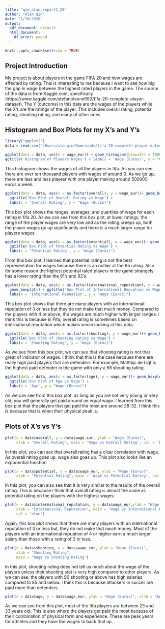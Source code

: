 ```yaml
---
title: "qin_alan_report1_28"
author: "Alan Qin"
date: "2/10/2020"
output:
  pdf_document: default
  html_document:
    df_print: paged
---
```


```r
knitr::opts_chunk$set(echo = TRUE)
```
## Project Introduction


My project is about players in the game FIFA 20 and how wages are affected by rating. This is
interesting to me because I want to see how big the gap in wage between the highest rated players in
the game. The source of the data is from Kaggle.com, specifically 
(https://www.kaggle.com/stefanoleone992/fifa-20-complete-player-dataset). The Y (outcome) in this
data are the wages of the players while the X’s are the ratings of the player. This includes overall
rating, potential rating, shooting rating, and many of other ones.

## Histogram and Box Plots for my X's and Y's

```r

library("ggplot2")
data = read.csv("/Users/alanqin/Downloads/fifa-20-complete-player-dataset/players_20.csv")
```
```r
ggplot(data = data, aes(x = wage_eur)) + geom_histogram(binwidth = 10000) + 
ggtitle('Histogram of Players Wages') + labs(x = 'Wage (Euros)', y = "Count")
```

This histogram shows the wages of all the players in fifa. As you can see, there are over ten
thousand players with wages of around 0. As we go up, there are less and less playesr with one player
making around 500000 euros a week.


```r
ggplot(data = data, aes(x = as.factor(overall), y = wage_eur))+ geom_boxplot() + 
  ggtitle('Box Plot of Overall Rating vs Wage') + 
  labs(x = 'Overall Rating', y = "Wage (Euros)")
```


This box plot shows the ranges, averages, and quartiles of wage for each rating in fifa 20. As we can see from this box plot, at lower ratings, the range of the player wages are very low and as the rating creeps up, both the player wages go up significantly and there is a much larger range for players wages.

```r
ggplot(data = data, aes(x = as.factor(potential), y = wage_eur))+ geom_boxplot()  +  
  ggtitle('Box Plot of Potential Rating vs Wage') + 
  labs(x = 'Potential Rating', y = "Wage (Euros)")
```


From this box plot, I learned that potential rating is not the best representation for wages because
there is an outlier at the 95 rating. Also for some reason the highest potential rated players in the
game strangely has a lower rating than the 91's and 92's. 

```r
ggplot(data = data, aes(x = as.factor(international_reputation), y = wage_eur))+ 
  geom_boxplot() + ggtitle('Box Plot of International Repuation vs Wage') +
  labs(x = 'International Repuation', y = "Wage (Euros)")
```

This box plot shows that there are many players with an international reputation of 3 or less but
they do not make that much money. Compared to the players with 4 or above, the wages are much higher
with larger ranges. I think this is because in Fifa, overall rating is sometimes based on
international reputation which makes sense looking at this data. 


```r
ggplot(data = data, aes(x = as.factor(shooting), y = wage_eur))+ geom_boxplot() + 
  ggtitle('Box Plot of Shooting Rating vs Wage') + 
  labs(x = 'Shooting Rating', y = "Wage (Euros)")
```

As we see from this box plot, we can see that shooting rating is not that great of indicator of
wages. I think that this is the case because there are really high paid players that are defenders.
For example, Matthijs de Ligt is the highest paid defender in the game with only a 58 shooting
rating. 



```r
ggplot(data = data, aes(x = as.factor(age), y = wage_eur))+ geom_boxplot() + 
  ggtitle('Box Plot of Age vs Wage') + 
  labs(x = 'Age', y = "Wage (Euros)")
```

As we can see from this box plot, as long as you are not very young or very old, you will generally
get paid around an equal wage. I learned from this box plot that the players that get paid the most
are around 28-32. I think this is because that is when their physical peak is. 


## Plots of X's vs Y's



```r
plot(x = data$overall, y = data$wage_eur, ylab = "Wage (Euros)", 
     xlab = "Overall Rating", main = 'Wage vs Overall Rating', col = 'blue')
```

In this plot, you can see that overall rating has a clear correlation with wage. As overall rating
goes up, wage also goes up. This plot also looks like an exponential function

```r
plot(x = data$potential, y = data$wage_eur, ylab = "Wage (Euros)", 
     xlab = "Potential Rating", main = 'Wage vs Potential Rating', col = 'navy')
```

In this plot, you can also see that it is very similar to the results of the overall rating. This is
because I think that overall rating is almost the same as potential rating on the players with the
highest wages. 


```r
plot(x = data$international_reputation, y = data$wage_eur,ylab = "Wage (Euros)", 
     xlab = "International Reputation", main = 'Wage vs International Reputation' , 
     col = 'blue')
```

Again, this box plot shows that there are many players with an international reputation of 3 or less
but, they do not make that much money. Most of the players with an international repuation of 4 or
higher earn a much larger salary than those with a rating of 3 or less.

 
 
```r
plot(x = data$shooting, y = data$wage_eur, ylab = "Wage (Euros)", 
     xlab = "Shooting Rating", 
     main = 'Wage vs Shooting Rating')
```
 
 
In this plot, shooting rating does not tell us much about the wage of the players unless their
shooting stat is very high compared to other players. As we can see, the players with 90 shooting or
above has high salaries compared to 85 and below. I think this is because attackers in soccer are
paid more than defenders. 

```r
plot(x = data$age, y = data$wage_eur, ylab = "Wage (Euros)", xlab = "Age", main = 'Wage vs Age')
```

As we can see from this plot, most of the fifa players are between 23 and 33 years old. This is also
where the players get paid the most because of their combination of physical form and experience.
These are peak years for athletes and they have the wages to back that up. 




